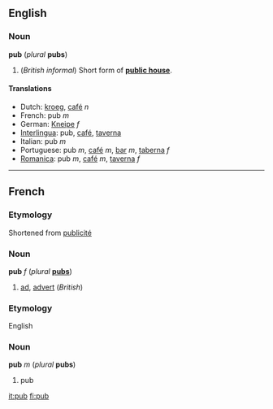 ==English==
===Noun===
'''pub''' (''plural'' '''pubs''')

#(''British informal'') Short form of '''[[public house]]'''.
<!--disputed #''[[Publication]]''.-->

====Translations====
<!--Give translations of the British concept, not of the equivalent in foreign countries (such as "café"), wherever possible-->
*Dutch: [[kroeg]], [[café]] ''n''
*French: pub ''m''
*German: [[Kneipe]] ''f''
*[[Interlingua]]: pub, [[café]], [[taverna]]
*Italian: pub ''m''
*Portuguese: pub ''m'', [[café]] ''m'', [[bar]] ''m'', [[taberna]] ''f''
*[[Romanica]]: pub ''m'', [[café]] ''m'', [[taverna]] ''f''

----
==French==
===Etymology===
Shortened from [[publicité]]

===Noun===
'''pub''' ''f'' (''plural'' '''[[pubs]]''')

#[[ad]], [[advert]] (''British'')

===Etymology===
English

===Noun===
'''pub''' ''m'' (''plural'' '''pubs''')

#pub

[[it:pub]]
[[fi:pub]]